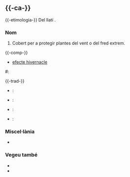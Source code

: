 == {{-ca-}} ==
{{ca-pron}}
{{-etimologia-}} Del llatí {{m|la|hibernaculum}}.

=== Nom ===
{{ca-nom|m}}

# Cobert per a protegir plantes del vent o del fred extrem.

{{-comp-}}
* [[efecte hivernacle]]
#: {{ex-cit|ca|—Segur que la teva família no... voldrà fer servir aquest lloc? —No, ningú ve a seure a l''''hivernacle''' als matins. —D'acord. |ref=Alice Oseman (trad. Lluís Delgado), ''Heartstopper 2: La meva persona favorita'' (pàg. 340), jul. 2020.}}

{{-trad-}}
{{t-inici}}
* {{en}}: {{trad|en|conservatory}}
* {{es}}: {{trad|es|invernadero}}
* {{fr}}: {{trad|fr|serre}}
* {{it}}: {{trad|it|serra}}
{{t-final}}

=== Miscel·lània ===
* {{ca-sil}}

=== Vegeu també ===
* {{Viquipèdia}}
* {{ca-dicc|diec|gdlc|dnv|dcvb}}
